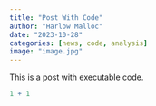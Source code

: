 ```yaml
---
title: "Post With Code"
author: "Harlow Malloc"
date: "2023-10-28"
categories: [news, code, analysis]
image: "image.jpg"
---
```


This is a post with executable code.

```r
1 + 1
```
